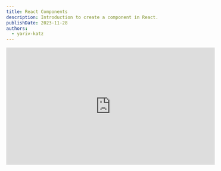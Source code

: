 ```yaml
---
title: React Components
description: Introduction to create a component in React.
publishDate: 2023-11-28
authors:
  - yariv-katz
---
```



<div class="not-content flex">
	<iframe
		className="mx-auto mb-10"
		width="560"
		height="315"
		src="https://www.youtube.com/embed/n1a9okB6nkw?si=5Xl1mcQ36GjX6Thq"
		title="YouTube video player"
		frameBorder="0"
		allow="accelerometer; autoplay; clipboard-write; encrypted-media; gyroscope; picture-in-picture; web-share"
		allowFullScreen
	/>
</div>

[React](https://react.dev/) is a simple library with main goal of giving you tools to create UI components. A component represents part of your user interface. Let's take this image of academeez homepage as example:

![homepage](https://github.com/ywarezk/academeez/blob/main/src/content/docs/courses/react/component/homepage.png?raw=true)

If we would like to create this homepage using React, we can create a component for the **Header**, a component for those lesson cards, and basically create different ui components that together will construct this screen.  

After we create a UI component with React, that component turn to a new tag (we use syntax similar to HTML that is called JSX - more on that later in the course), so if you created a UI component for **Header**, you can now reuse that component by placing the `<Header />` tag.

## Component in React is a function

A component in React is represented by a function that usually returns a syntax that is similar to HTML (JSX) which describes how the component should look like. Let's take a look at a simple component that will render a button:

```javascript
function MyButton() {
	return <button>Click Me</button>
}
```

## Exercise - your first component

First lesson and you'll already write your first React UI Component. No need to install anything, you can simply write the exercise solution here in the site.
Create a component that will display a login form with 2 inputs - username and password, and a button to submit the form.
There is a solution to the exercise below so you can see the result.

<div className="mt-5 not-content">
<Sandpack 
	client:load
	files={{
		"App.js": {			
			code: `export default function Login() {
  return (
		<h1>Write your solution here</h1>
  )
}`
		}
	}}
	template="react" 
/>
</div>

## Solution

<div className="mt-5 not-content">
<Sandpack 
	client:load
	files={{
		"App.js": {
			readOnly: true,
			code: `export default function Login() {
  return (
		<form>
			<div>
				<label>Username</label>
				<input type="text" />
			</div>
			<div>
				<label>Password</label>
				<input type="password" />
			</div>
			<div>
				<button type="submit">Login</button>
			</div>
		</form>
	)
}`
		}
	}}
	
	
	template="react" 
/>
</div>

## Summary 

React essence is to give you an easy api to create reusable UI components. A component is a function that returns a JSX syntax (resembels HTML) that describes how the component should look like.  
You saw how easy it is to create your first React component